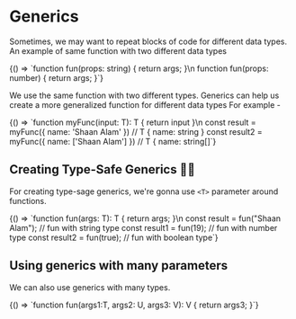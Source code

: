
# Generics

Sometimes, we may want to repeat blocks of code for different data types.
An example of same function with two different data types

<CodeSnippet language="ts">
{() => `function fun(props: string) {
  return args;
}\n
function fun(props: number) {
  return args;
}`}

</CodeSnippet>

We use the same function with two different types. Generics can help us create a more generalized function for different data types
For example -

<CodeSnippet language="ts">
  {() => `function myFunc<T>(input: T): T {
  return input
}\n
const result = myFunc({ name: 'Shaan Alam' }) // T { name: string }
const result2 = myFunc({ name: ['Shaan Alam'] }) // T { name: string[]`}
</CodeSnippet>

## Creating Type-Safe Generics <span>👨‍💻</span>

For creating type-sage generics, we're gonna use `<T>` parameter around functions.

<CodeSnippet language="ts">
  {() => `function fun<T>(args: T): T {
  return args;
}\n
const result = fun<string>("Shaan Alam"); // fun with string type
const result1 = fun<number>(19); // fun with number type
const result2 = fun<boolean>(true); // fun with boolean type`}
</CodeSnippet>

## Using generics with many parameters

We can also use generics with many types.

<CodeSnippet language="ts">
{() => `function fun<T, U, V>(args1:T, args2: U, args3: V): V {
  return args3;
}`}
</CodeSnippet>
